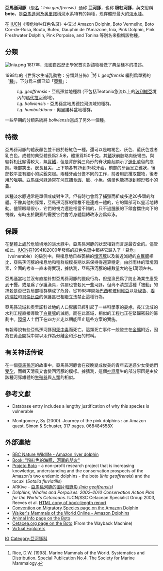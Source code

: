 {{Speciesbox
| name = 亞馬遜河豚
| status = EN
| status_system = iucn3.1
| status_ref = <ref name=iucn>da Silva, V., Trujillo, F., Martin, A., Zerbini, A.N., Crespo, E., Aliaga-Rossel, E. & Reeves, R. 2018. Inia geoffrensis. The IUCN Red List of Threatened Species 2018: e.T10831A50358152. https://dx.doi.org/10.2305/IUCN.UK.2018-2.RLTS.T10831A50358152.en. Downloaded on 18 December 2018.</ref>
| image = Boto-cor-de-rosa (Inia geoffrensis).jpg
| image_width = 250px
| image_caption = 亞馬遜河豚
| genus = Inia
| species = geoffrensis
| binomial = ''Inia geoffrensis''
| binomial_authority = {{tsl|en|Henri Marie Ducrotay de Blainville||Blainville}}, 1817
| range_map = cetacea_range_map_Amazon_River_Dolphin.PNG
| range_map_width = 200px
| range_map_caption = 亞馬遜河豚分布范围
}}

'''亞馬遜河豚'''（[[學名|學名]]：''Inia geoffrensis''）通称 '''亞河豚'''，也称 '''粉紅河豚'''，英文俗稱 '''boto'''，是[[亞馬遜河|亞馬遜河]]及[[奥里諾科河|奥里諾科河]]水系特有的物種，现存體形最大的[[淡水豚|淡水豚]]。

在 [[IUCN|IUCN]]《濒危物种红色名录》中又以 Amazon Dolphin, Boto Vermelho, Boto Cor-de-Rosa, Bouto, Bufeo, Dauphin de l'Amazone, Inia, Pink Dolphin, Pink Freshwater Dolphin, Pink Porpoise, and Tonina 等別名來指稱該物種。

== 分類 ==
[[File:Inia.png|thumb]]
1817年，法國自然歷史學家{{tsl|en|Henri Marie Ducrotay de Blainville||Blainville}}首次對該物種做了典型樣本的描述。

1998年的《世界水生哺乳動物：分類與分佈》<ref>Rice, D.W. (1998). Marine Mammals of the World. Systematics and Distribution. Special Publication No.4. The Society for Marine Mammalogy.{{cite web |url=http://www.crru.org.uk/education/factfiles/taxonomy.htm |title=存档副本 |accessdate=2007-01-06 |deadurl=yes |archiveurl=https://web.archive.org/web/20070204002925/http://www.crru.org.uk/education/factfiles/taxonomy.htm |archivedate=2007-02-04 }}</ref>將 ''I. geoffrensis'' 編列爲單獨的「[[種|種]]」，下分爲三個已知「[[亞種|亞種]]」：

:''I.g. geoffrensis'' - 亞馬孫盆地種群 (不包括Teotonio急流以上的[[玻利維亞|玻利維亞]]境內的[[瑪代拉河|瑪代拉河]]流域)。
:''I.g. boliviensis'' - 亞馬孫盆地馬德拉河流域的種群。
:''I.g. humboldtiana'' - 奧里諾科盆地種群。

一些早期的分類系統將 ''boliviensis''當成了另外一個種。

== 特徵 ==
亞馬孫河豚的體表顏色並不限於粉紅色一種，還可以是暗褐色、灰色、藍灰色或者乳白色。成體的典型體長爲2.5米，體重爲150千克。其[[鰭|鰭]]狀前肢略向後彎曲，與驅幹相比顯得較大，無[[背鰭|背鰭]]，但是背部鈍三角形的脊狀隆起顯示了[[進化|進化]]遺留的痕跡。喙部突出，旣長且尖，上下顎各有25到35枚牙齒，前部的牙齒呈立錐狀，後部較平並有細小的尖銳突起。兩種牙齒分擔不同的工作，前者用於攫取獵物，後者用於咀嚼。亞馬孫河豚通常在河底捕食[[蝦|蝦]]、[[蟹|蟹]]、小[[魚|魚]]，偶爾也能捕捉到體形較小的[[龜|龜]]。

該種淡水豚通常是單個或成對生活，但有時也會爲了捕獵而組成多達20多頭的群體。不像其他的豚類，亞馬孫河豚的頸椎不是連成一體的，它的頭部可以靈活地轉動。儘管眼睛很小，它們的視力還是相當不錯的，只不過腫脹的下頜會擋住向下的視線，有時出於觀察的需要它們會將身體翻轉改泳姿爲仰泳。

== 保護 ==
在整體上處於危險境地的淡水豚中，亞馬孫河豚的狀況相對而言是最安全的。儘管如此，[[IUCN|IUCN]]在1994和2000年發佈的[[世界自然保護聯盟瀕危物種紅色名錄|紅色名錄]]中都將它歸入了「易危」（vulnerable）的級別中。與棲息地日益萎縮的[[恒河豚|恒河豚]]以及新近滅絕的[[白鱀豚|白鱀豚]]相比，亞馬孫河豚的棲息地和種群規模長期以來保持得還算穩定。由於雨林的環境因素，全面的考查一直未得實現，據估測，亞馬孫河豚的總數量大約在1萬頭左右。

亞馬遜當地並沒有直接針對亞馬孫河豚的獵殺行為，但是漁民爲了防止漁業生產受到干擾，或是爲了保護漁具，偶爾也會殺死一些河豚。但尚不清楚這種「被動」的捕殺是否已對局部種群構成了危脅。從1988年開始[[巴西|巴西]]和[[玻利維亞|玻利維亞]]以及[[秘魯|秘魯]]、[[委内瑞拉|委内瑞拉]]和[[哥倫比亞|哥倫比亞]]的保護區已相繼立法禁止這種行為。

亞馬孫流域和奥里諾科盆地的人口膨脹已經引起了一些科學家的憂慮。長江流域的水利工程直接導致了[[白鱀豚|白鱀豚]]的滅絕，而在此區域，相似的工程也正在緊鑼密鼓的籌劃中。[[環保|環保]]人士們正在四方奔走以期能阻止這些方案的實施。

有報導說有些亞馬孫河豚因[[汞|汞]][[中毒|中毒]]而死亡。這類死亡事件一般發生在[[金礦|金礦]]附近，因為在黃金開採中常以汞作為分離金和沙石的材料。

== 有关神话传说 ==
在一個[[亞馬孫河|亞馬孫河]]的故事中，亞馬孫河豚會在夜晚變成俊美的青年去迷惑少女使她們[[受孕|受孕]]，而轉天清晨又會變回河豚的模樣。據猜測，這個[[神話|神話]]產生的部分原因是由於該種河豚雄體的[[生殖器|生殖器]]與[[人類|人類]]的相似。

== 參考文獻 ==
* {{IUCN2006|assessors=Cetacean Specialist Group|year=1996|id=10831|title=Inia geoffrensis|downloaded=11 May 2006}} Database entry includes a lengthy justification of why this species is vulnerable
* Montgomery, Sy (2000). Journey of the pink dolphins : an Amazon quest. Simon & Schuster, 317 pages. 068484558X
<references/>

== 外部連結 ==
{{Wikispecies|Inia_geoffrensis}}
{{Commons and category|Inia_geoffrensis|亞馬遜河豚|Inia_geoffrensis}}
* [http://www.bbc.co.uk/nature/wildfacts/factfiles/62.shtml BBC Nature Wildlife - Amazon river dolphin]{{Webarchive|url=https://archive.today/20120728231614/http://www.bbc.co.uk/nature/life/Amazon_river_dolphin |date=2012-07-28 }}
* [https://web.archive.org/web/20070930085925/http://www.eco-animals.com/products.html Book: "粉紅色的海豚，河裏的朋友"]{{en icon}}{{es icon}}
* [http://www.projetoboto.com/ Projeto Boto]{{Wayback|url=http://www.projetoboto.com/ |date=20070526103254 }} -  a non-profit research project that is increasing knowledge, understanding and the conservation prospects of the Amazon's two endemic dolphins - the boto (''Inia geoffrensis'') and the tucuxi (''Sotalia fluviatilis''){{en icon}}
* ARKive - [https://web.archive.org/web/20061218171026/http://www.arkive.org/species/GES/mammals/Inia_geoffrensis/ 亞馬孫河豚的圖片和錄影 ''(Inia geoffrensis)'']{{en icon}}
* ''Dolphins, Whales and Porpoises: 2002–2010 Conservation Action Plan for the World's Cetaceans.'' IUCN/SSC Cetacean Specialist Group 2003, Reeves et al. [https://web.archive.org/web/20061213023202/http://iucn.org/bookstore/HTML-books/SSC-Dolphins-wales-porpoises/cover.html HTML copy of book-length report]{{en icon}}
* [https://web.archive.org/web/20060106120643/http://www.cms.int/reports/small_cetaceans/data/I_geoffrensis/I_geoffrensis.htm  Convention on Migratory Species page on the Amazon Dolphin]{{en icon}}
* [http://www.press.jhu.edu/books/walkers_mammals_of_the_world/cetacea/cetacea.iniidae.inia.html Walker's Mammals of the World Online - Amazon Dolphins] {{Wayback|url=http://www.press.jhu.edu/books/walkers_mammals_of_the_world/cetacea/cetacea.iniidae.inia.html |date=20040808115929 }}{{en icon}}
* [http://www.animalinfo.org/species/cetacean/iniageof.htm Animal Info page on the Boto]{{Wayback|url=http://www.animalinfo.org/species/cetacean/iniageof.htm |date=20160319031248 }}{{en icon}}
* [https://web.archive.org/web/20050315093322/http://www.cetacea.org/boto.htm Cetacea.org page on the Boto] (From the Wayback Machine){{en icon}}
* [http://virtualexplorers.org/ARD/index.htm Virtual Explorers] {{Wayback|url=http://virtualexplorers.org/ARD/index.htm |date=20061230062458 }}{{en icon}}
{{Cetacea}}
{{Taxonbar|from=Q205329}}
[[Category:IUCN红色名录数据缺乏物种|IG]]
[[Category:亞河豚科|Category:亞河豚科]]